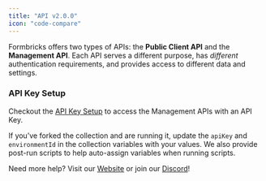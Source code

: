 ```yaml
---
title: "API v2.0.0"
icon: "code-compare"
---
```


Formbricks offers two types of APIs: the **Public Client API** and the **Management API**. Each API serves a different purpose, has _different_ authentication requirements, and provides access to different data and settings.

### API Key Setup

Checkout the [API Key Setup](/api-reference/rest-api) to access the Management APIs with an API Key.

If you’ve forked the collection and are running it, update the `apiKey` and `environmentId` in the collection variables with your values. We also provide post-run scripts to help auto-assign variables when running scripts.

Need more help? Visit our [Website](https://formbricks.com/) or join our [Discord](https://formbricks.com/discord)!
